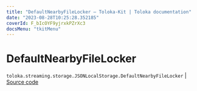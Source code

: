 ```yaml
---
title: "DefaultNearbyFileLocker — Toloka-Kit | Toloka documentation"
date: "2023-08-28T10:25:28.352185"
coverId: F_bIcOYF9yjrxkPZrXc3
docsMenu: "tkitMenu"
---
```


# DefaultNearbyFileLocker

`toloka.streaming.storage.JSONLocalStorage.DefaultNearbyFileLocker` | [Source code](https://github.com/Toloka/toloka-kit/blob/v1.2.1/src/streaming/storage.py#L80)